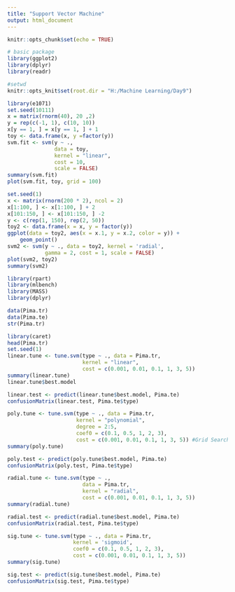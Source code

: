 ```yaml
---
title: "Support Vector Machine"
output: html_document
---
```


```r
knitr::opts_chunk$set(echo = TRUE)

# basic package
library(ggplot2)
library(dplyr)
library(readr)

#setwd
knitr::opts_knit$set(root.dir = "H:/Machine Learning/Day9")
```

```r
library(e1071)
set.seed(10111)
x = matrix(rnorm(40), 20 ,2)
y = rep(c(-1, 1), c(10, 10))
x[y == 1, ] = x[y == 1, ] + 1
toy <- data.frame(x, y =factor(y))
svm.fit <- svm(y ~ .,
               data = toy,
               kernel = "linear",
               cost = 10,
               scale = FALSE)
summary(svm.fit)
plot(svm.fit, toy, grid = 100)
```

```r
set.seed(1)
x <- matrix(rnorm(200 * 2), ncol = 2)
x[1:100, ] <- x[1:100, ] + 2
x[101:150, ] <- x[101:150, ] -2
y <- c(rep(1, 150), rep(2, 50))
toy2 <- data.frame(x = x, y = factor(y))
ggplot(data = toy2, aes(x = x.1, y = x.2, color = y)) +
    geom_point()
svm2 <- svm(y ~ ., data = toy2, kernel = 'radial',
            gamma = 2, cost = 1, scale = FALSE)
plot(svm2, toy2)
summary(svm2)

```

```r
library(rpart)
library(mlbench)
library(MASS)
library(dplyr)
```

```r
data(Pima.tr)
data(Pima.te)
str(Pima.tr)
```

```r
library(caret)
head(Pima.tr)
set.seed(1)
linear.tune <- tune.svm(type ~ ., data = Pima.tr,
                        kernel = "linear",
                        cost = c(0.001, 0.01, 0.1, 1, 3, 5))
summary(linear.tune)
linear.tune$best.model
```

```r
linear.test <- predict(linear.tune$best.model, Pima.te)
confusionMatrix(linear.test, Pima.te$type)
```

```r
poly.tune <- tune.svm(type ~ ., data = Pima.tr,
                      kernel = "polynomial",
                      degree = 2:5,
                      coef0 = c(0.1, 0.5, 1, 2, 3),
                      cost = c(0.001, 0.01, 0.1, 1, 3, 5)) #Grid Searching
summary(poly.tune)
```

```r
poly.test <- predict(poly.tune$best.model, Pima.te)
confusionMatrix(poly.test, Pima.te$type)
```

```r
radial.tune <- tune.svm(type ~ .,
                        data = Pima.tr,
                        kernel = "radial",
                        cost = c(0.001, 0.01, 0.1, 1, 3, 5))
summary(radial.tune)
```

```r
radial.test <- predict(radial.tune$best.model, Pima.te)
confusionMatrix(radial.test, Pima.te$type)
```

```r
sig.tune <- tune.svm(type ~ ., data = Pima.tr,
                     kernel = 'sigmoid',
                     coef0 = c(0.1, 0.5, 1, 2, 3),
                     cost = c(0.001, 0.01, 0.1, 1, 3, 5))
summary(sig.tune)
```

```r
sig.test <- predict(sig.tune$best.model, Pima.te)
confusionMatrix(sig.test, Pima.te$type)
```
